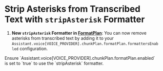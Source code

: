 # Strip Asterisks from Transcribed Text with `stripAsterisk` Formatter

1. **New `stripAsterisk` Formatter in [FormatPlan](https://api.vapi.ai/api#:~:text=FormatPlan)**: You can now remove asterisks from transcribed text by adding it to your `Assistant.voice[VOICE_PROVIDER].chunkPlan.formatPlan.formattersEnabled` configuration.

<Info>
Ensure `Assistant.voice[VOICE_PROVIDER].chunkPlan.formatPlan.enabled` is set to `true` to use the `stripAsterisk` formatter.
</Info>
